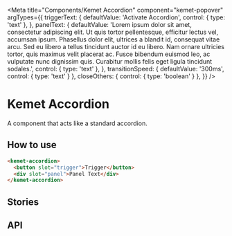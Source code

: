 
<Meta
  title="Components/Kemet Accordion"
  component="kemet-popover"
  argTypes={{
    triggerText: {
      defaultValue: 'Activate Accordion',
      control: { type: 'text' },
    },
    panelText: {
      defaultValue: 'Lorem ipsum dolor sit amet, consectetur adipiscing elit. Ut quis tortor pellentesque, efficitur lectus vel, accumsan ipsum. Phasellus dolor elit, ultrices a blandit id, consequat vitae arcu. Sed eu libero a tellus tincidunt auctor id eu libero. Nam ornare ultricies tortor, quis maximus velit placerat ac. Fusce bibendum euismod leo, ac vulputate nunc dignissim quis. Curabitur mollis felis eget ligula tincidunt sodales.',
      control: { type: 'text' },
    },
    transitionSpeed: {
      defaultValue: '300ms',
      control: { type: 'text' }
    },
    closeOthers: {
      control: { type: 'boolean' }
    },
  }}
/>

# Kemet Accordion

A component that acts like a standard accordion.


## How to use

```html
<kemet-accordion>
  <button slot="trigger">Trigger</button>
  <div slot="panel">Panel Text</div>
</kemet-accordion>
```


## Stories

<Canvas>
  <Story story={stories.Single} />
</Canvas>

<Canvas>
  <Story story={stories.Multiple} />
</Canvas>

## API

<ArgsTable of="kemet-accordion" />
